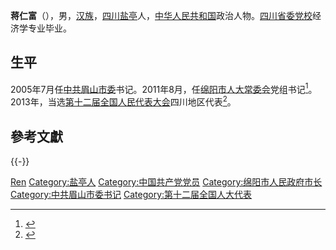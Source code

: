 '''蒋仁富'''（{{bd|1953年||}}），男，[[汉族|汉族]]，[[四川|四川]][[盐亭|盐亭]]人，[[中华人民共和国|中华人民共和国]]政治人物。[[四川省委党校|四川省委党校]]经济学专业毕业。

== 生平 ==
2005年7月任[[中共眉山市委|中共眉山市委]]书记。2011年8月，任[[绵阳市人大常委会|绵阳市人大常委会]]党组书记<ref>{{cite news|title=李静接任四川眉山市委书记 蒋仁富调往绵阳任职|url=http://www.chinanews.com/gn/2011/08-12/3254729.shtml|accessdate=2017-05-28|newspaper=四川新闻网|archive-date=2012-10-23|archive-url=https://web.archive.org/web/20121023022147/http://www.chinanews.com/gn/2011/08-12/3254729.shtml|dead-url=no}}</ref>。2013年，当选[[第十二届全国人民代表大会|第十二届全国人民代表大会]]四川地区代表<ref>{{cite news|title=全国人大代表信息-蒋仁富|url= http://210.82.31.1:8084/delegate/viewDelegate.action?dbid=122233|accessdate=2013-04-05|newspaper=全国人大网}}{{Dead link|date=2020年1月 |bot=InternetArchiveBot |fix-attempted=yes }}</ref>。

==參考文獻==
{{reflist}}

{{-}}
{{start box}}
{{s-ppo|cpc}}
{{s-before|[[余斌|余斌]]}}
{{s-title|[[中国共产党眉山市委员会|中国共产党眉山市委员会]]书记|2005年7月－2011年8月}}
{{s-after|[[李静_(1962年)|李静]]}}
{{end box}}

{{Authority control}}
{{DEFAULTSORT:Jiang蒋}}
[[Category:蔣姓|Ren]]
[[Category:盐亭人|Category:盐亭人]]
[[Category:中国共产党党员|Category:中国共产党党员]]
[[Category:绵阳市人民政府市长|Category:绵阳市人民政府市长]]
[[Category:中共眉山市委书记|Category:中共眉山市委书记]]
[[Category:第十二届全国人大代表|Category:第十二届全国人大代表]]